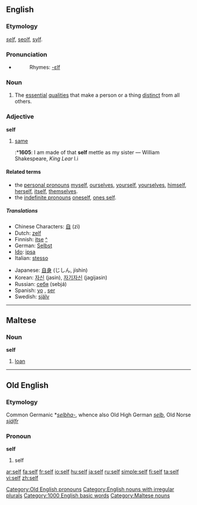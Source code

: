 {{see|self-}}
{{wikipedia}}
==English==
===Etymology===
{{OE.}} ''[[#Old English|self]]'', [[seolf]], [[sylf]]. 

===Pronunciation===
{{IPA|/sɛlf/}}
*{{audio|en-us-self.ogg|Audio (US)}}
*:Rhymes: [[Rhymes:English:-ɛlf|-ɛlf]]

===Noun===
{{en-noun|selves}}

# The [[essential]] [[qualities]] that make a person or a thing [[distinct]] from all others.

===Adjective===
'''self'''

# {{obsolete}} [[same]]
#:*'''1605''': I am made of that '''self''' mettle as my sister — William Shakespeare, ''King Lear'' I.i

====Related terms====
*the [[personal pronouns]] [[myself]], [[ourselves]], [[yourself]], [[yourselves]], [[himself]], [[herself]], [[itself]], [[themselves]].
*the [[indefinite pronouns]] [[oneself]], [[one's self|ones self]].

=====Translations=====
{{top}}
*Chinese Characters: [[自]] (zì)
*Dutch: [[zelf]] {{n}}
*Finnish: [[itse]] [[:fi:itse|^]]
*German: [[Selbst]] {{n}}
*[[Ido]]: [[ipsa]]
*Italian: [[stesso]]
{{mid}}
*Japanese: [[自身]] (じしん, jíshin)
*Korean: [[자신]] (jasin), [[자기자신]] (jagijasin)
*Russian: [[себя]] (sebjá)
*Spanish: [[yo]] {{m}} {{italbrac|psychology}}, [[ser]] {{m}} {{italbrac|psychology}}
*Swedish: [[själv]]
{{bottom}}

----

==Maltese==
===Noun===
'''self'''

# [[loan]]

----

==Old English==
===Etymology===
Common Germanic *''[[selbha-]]'', whence also Old High German ''[[selb]]'', Old Norse ''[[sjálfr]]''
===Pronoun===
'''self'''

# self

[[Category:Old English pronouns]]
[[Category:English nouns with irregular plurals]]
[[Category:1000 English basic words]]
[[Category:Maltese nouns]]

[[ar:self]]
[[fa:self]]
[[fr:self]]
[[io:self]]
[[hu:self]]
[[ja:self]]
[[ru:self]]
[[simple:self]]
[[fi:self]]
[[ta:self]]
[[vi:self]]
[[zh:self]]